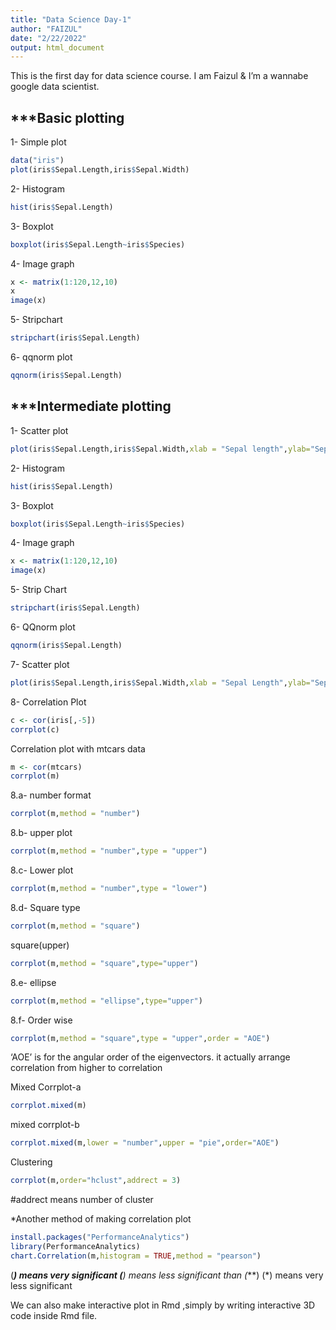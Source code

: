 ---
title: "Data Science Day-1"
author: "FAIZUL"
date: "2/22/2022"
output: html_document
---
This is the first day for data science course.
I am Faizul & I'm a wannabe google data scientist.


***Basic plotting
-----------------------

1- Simple plot

```{r}
data("iris")
plot(iris$Sepal.Length,iris$Sepal.Width)
```

2- Histogram

```{r}
hist(iris$Sepal.Length)
```

3- Boxplot

```{r}
boxplot(iris$Sepal.Length~iris$Species)
```

4- Image graph

```{r}
x <- matrix(1:120,12,10)
x
image(x)
```

5- Stripchart
```{r}
stripchart(iris$Sepal.Length)
```

6- qqnorm plot

```{r}
qqnorm(iris$Sepal.Length)
```


***Intermediate plotting
---------------------------

1- Scatter plot

```{r}
plot(iris$Sepal.Length,iris$Sepal.Width,xlab = "Sepal length",ylab="Sepal width",main="Iris dataset" )
```

2- Histogram

```{r}
hist(iris$Sepal.Length)
```

3- Boxplot

```{r}
boxplot(iris$Sepal.Length~iris$Species)
```

4- Image graph

```{r}
x <- matrix(1:120,12,10)
image(x)
```

5- Strip Chart

```{r}
stripchart(iris$Sepal.Length)
```
6- QQnorm plot

```{r}
qqnorm(iris$Sepal.Length)
```
7- Scatter plot

```{r}
plot(iris$Sepal.Length,iris$Sepal.Width,xlab = "Sepal Length",ylab="Sepal Width",main = "Scatter Plot")
```
8- Correlation Plot

```{r}
c <- cor(iris[,-5])
corrplot(c)
```
Correlation plot with mtcars data

```{r}
m <- cor(mtcars)
corrplot(m)
```
8.a- number format

```{r}
corrplot(m,method = "number")
```
8.b- upper plot

```{r}
corrplot(m,method = "number",type = "upper")
```

8.c- Lower plot

```{r}
corrplot(m,method = "number",type = "lower")
```

8.d- Square type

```{r}
corrplot(m,method = "square")
```
square(upper)

```{r}
corrplot(m,method = "square",type="upper")
```

8.e- ellipse

```{r}
corrplot(m,method = "ellipse",type="upper")
```
8.f- Order wise

```{r}
corrplot(m,method = "square",type = "upper",order = "AOE")
```
'AOE' is for the angular order of the eigenvectors.
it actually arrange correlation from higher to correlation



Mixed Corrplot-a

```{r}
corrplot.mixed(m)
```
mixed corrplot-b

```{r}

corrplot.mixed(m,lower = "number",upper = "pie",order="AOE")
```



Clustering

```{r}
corrplot(m,order="hclust",addrect = 3)
```
#addrect means number of cluster


*Another method of making correlation plot

```{r}
install.packages("PerformanceAnalytics")
library(PerformanceAnalytics)
chart.Correlation(m,histogram = TRUE,method = "pearson")
```
(***) means very significant
(**) means less significant than (***)
(*) means very less significant

We can also make interactive plot in Rmd ,simply by writing 
interactive 3D code inside Rmd file.


